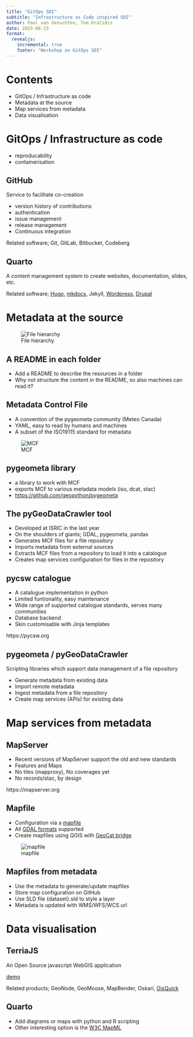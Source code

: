 ```yaml
---
title: "GitOps SDI"
subtitle: "Infrastructure as Code inspired SDI"
author: Paul van Genuchten, Tom Kralidis
date: 2025-06-15
format:
  revealjs:
    incremental: true
    footer: "Workshop on GitOps SDI"
---
```


# Contents

- GitOps / Infrastructure as code
- Metadata at the source
- Map services from metadata
- Data visualisation

# GitOps / Infrastructure as code

- reproducability
- containerisation

## GitHub

Service to facilitate co-creation

- version history of contributions
- authentication
- issue management
- release management
- Continuous integration

Related software; Git, GitLab, Bitbucket, Codeberg

## Quarto

A content management system to create websites, documentation, slides, etc.

Related software; [Hugo](gohugo.io), [mkdocs](https://mkdocs.org), Jekyll, [Wordpress](https://wordpress.org), [Drupal](https://drupal.org)


# Metadata at the source

![File hierarchy](../img/file-hierarchy.jpg)

## A README in each folder

- Add a README to describe the resources in a folder
- Why not structure the content in the README, so also machines can read it?

## Metadata Control File

- A convention of the pygeometa community (Meteo Canada)
- YAML, easy to read by humans and machines
- A subset of the ISO19115 standard for metadata

![MCF](../img/mcf.jpg)

## pygeometa library

- a library to work with MCF
- exports MCF to various metadata models (iso, dcat, stac)
- <https://github.com/geopython/pygeometa>

## The pyGeoDataCrawler tool

- Developed at ISRIC in the last year
- On the shoulders of giants; GDAL, pygeometa, pandas
- Generates MCF files for a file repository
- Imports metadata from external sources
- Extracts MCF files from a repository to load it into a catalogue
- Creates map services configuration for files in the repository

## pycsw catalogue

- A catalogue implementation in python
- Limited funtionality, easy maintenance
- Wide range of supported catalogue standards, serves many communities
- Database backend
- Skin customisable with Jinja templates

https://pycsw.org

## pygeometa / pyGeoDataCrawler

Scripting libraries which support data management of a file repository

- Generate metadata from existing data
- Import remote metadata
- Ingest metadata from a file repository
- Create map services (APIs) for existing data


# Map services from metadata


## MapServer

- Recent versions of MapServer support the old and new standards
- Features and Maps 
- No tiles (mapproxy), No coverages yet 
- No records/stac, by design

https://mapserver.org


## Mapfile

- Configuration via a [mapfile](https://mapserver.org/mapfile/)
- All [GDAL formats](https://gdal.org/drivers/vector) supported
- Create mapfiles using QGIS with [GeoCat bridge](https://plugins.qgis.org/plugins/geocatbridge/)

![mapfile](../img/mapfile.jpg)

## Mapfiles from metadata

- Use the metadata to generate/update mapfiles
- Store map configuration on GitHub
- Use SLD file {dataset}.sld to style a layer
- Metadata is updated with WMS/WFS/WCS url

# Data visualisation

## TerriaJS

An Open Source javascript WebGIS application 

[demo](https://rwanda.lsc-hubs.org/map/)

Related products; GeoNode, GeoMoose, MapBender, Oskari, [GisQuick](https://gisquick.org/)

## Quarto

- Add diagrams or maps with python and R scripting
- Other interesting option is the [W3C MapML](https://www.npmjs.com/package/@maps4html/mapml) 

<script type="module" src="https://cdn.jsdelivr.net/npm/@maps4html/mapml@latest/dist/mapml.js"></script>

<mapml-viewer width="800" height="400" projection="OSMTILE" zoom="1" lat="60.0" lon="-100.0" controls>
	<map-layer label="OpenStreetMap" src="https://maps4html.org/web-map-doc/demo/data/osm.mapml" checked></map-layer>	
</mapml-viewer>
